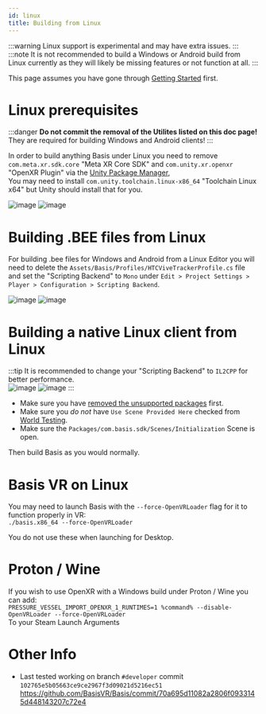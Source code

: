 ```yaml
---
id: linux
title: Building from Linux
---
```


:::warning
Linux support is experimental and may have extra issues.
:::
:::note
It is not recommended to build a Windows or Android build from Linux currently as they will likely be missing features or not function at all.
:::

This page assumes you have gone through [Getting Started](/docs/getting-started) first.

# Linux prerequisites
:::danger
**Do not commit the removal of the Utilites listed on this doc page!**
They are required for building Windows and Android clients!
:::

In order to build anything Basis under Linux you need to remove `com.meta.xr.sdk.core` "Meta XR Core SDK" and `com.unity.xr.openxr` "OpenXR Plugin" via the [Unity Package Manager](https://docs.unity3d.com/6000.0/Documentation/Manual/upm-ui.html),<br />
You may need to install `com.unity.toolchain.linux-x86_64` "Toolchain Linux x64" but Unity should install that for you.

![image](..\static\img\linux\1.png)
![image](..\static\img\linux\2.png)


# Building .BEE files from Linux
For building .bee files for Windows and Android from a Linux Editor you will need to delete the `Assets/Basis/Profiles/HTCViveTrackerProfile.cs` file and set the "Scripting Backend" to `Mono` under `Edit > Project Settings > Player > Configuration > Scripting Backend`.

![image](..\static\img\linux\3.png)
![image](..\static\img\linux\4.png)

# Building a native Linux client from Linux
:::tip
It is recommended to change your "Scripting Backend" to `IL2CPP` for better performance.<br />
![image](..\static\img\linux\3.png)
![image](..\static\img\linux\5.png)
:::

- Make sure you have [removed the unsupported packages](/docs/linux#linux-prerequisites) first.
- Make sure you *do not* have `Use Scene Provided Here` checked from [World Testing](/docs/worlds#test-the-scene).
- Make sure the `Packages/com.basis.sdk/Scenes/Initialization` Scene is open.

Then build Basis as you would normally.

# Basis VR on Linux
You may need to launch Basis with the `--force-OpenVRLoader` flag for it to function properly in VR:<br />
`./basis.x86_64 --force-OpenVRLoader`

You do not use these when launching for Desktop.

# Proton / Wine
If you wish to use OpenXR with a Windows build under Proton / Wine you can add:<br />
`PRESSURE_VESSEL_IMPORT_OPENXR_1_RUNTIMES=1 %command% --disable-OpenVRLoader --force-OpenVRLoader`<br />
To your Steam Launch Arguments

# Other Info
- Last tested working on branch `#developer` commit `102765e5b05663ce9ce2967f3d09021d5216ec51`<br />
https://github.com/BasisVR/Basis/commit/70a695d11082a2806f0933145d448143207c72e4